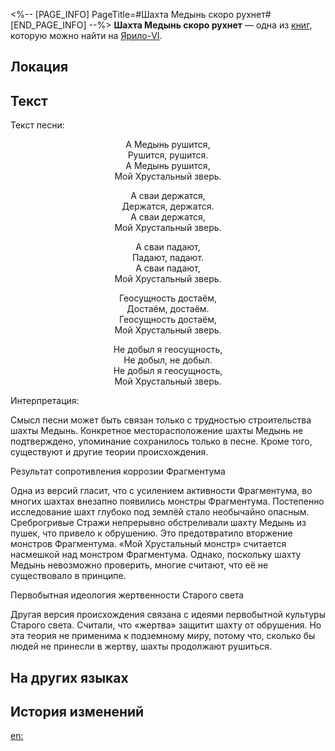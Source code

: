 <%-- [PAGE_INFO]
PageTitle=#Шахта Медынь скоро рухнет#
[END_PAGE_INFO] --%>
{{Дополнить}}
{{Книга Инфобокс
|id           = 071
|Название     = 
|Изображение  = Иконка Книга.png
|Мир          = Ярило-VI
|Томов        = 1
|Автор        = <!--нужно добавить-->
|Описание     = Детская песенка, которую знают все жители Подземья. Кто-то чересчур любопытный изучил её происхождение.
|Том1         = {{tx}}
|Источник1    = {{tx|Отсутствует источник}}
|Персонажи    = 
|Фракции      = 
}}
'''Шахта Медынь скоро рухнет''' — одна из [[Книги|книг]], которую можно найти на [[Ярило-VI]].

==Локация==
{{Отметка карты|<!--название карты-->|<!--id отметки-->}}

==Текст==
Текст песни:

<div align="center">А Медынь рушится,<br />
Рушится, рушится.<br />
А Медынь рушится,<br />
Мой Хрустальный зверь.

А сваи держатся,<br />
Держатся, держатся.<br />
А сваи держатся,<br />
Мой Хрустальный зверь.

А сваи падают,<br />
Падают, падают.<br />
А сваи падают,<br />
Мой Хрустальный зверь.

Геосущность достаём,<br />
Достаём, достаём.<br />
Геосущность достаём,<br />
Мой Хрустальный зверь.

Не добыл я геосущность,<br />
Не добыл, не добыл.<br />
Не добыл я геосущность,<br />
Мой Хрустальный зверь.</div>

Интерпретация:

Смысл песни может быть связан только с трудностью строительства шахты Медынь. Конкретное месторасположение шахты Медынь не подтверждено, упоминание сохранилось только в песне. Кроме того, существуют и другие теории происхождения.

Результат сопротивления коррозии Фрагментума

Одна из версий гласит, что с усилением активности Фрагментума, во многих шахтах внезапно появились монстры Фрагментума. Постепенно исследование шахт глубоко под землёй стало необычайно опасным. Среброгривые Стражи непрерывно обстреливали шахту Медынь из пушек, что привело к обрушению. Это предотвратило вторжение монстров Фрагментума. «Мой Хрустальный монстр» считается насмешкой над монстром Фрагментума. Однако, поскольку шахту Медынь невозможно проверить, многие считают, что её не существовало в принципе.

Первобытная идеология жертвенности Старого света

Другая версия происхождения связана с идеями первобытной культуры Старого света. Считали, что «жертва» защитит шахту от обрушения. Но эта теория не применима к подземному миру, потому что, сколько бы людей не принесли в жертву, шахты продолжают рушиться.

==На других языках==
{{На других языках
|en   = Maddon Tunnel Is Collapsing
|zhs  = 梅登矿道要塌了
|zht  = 梅登礦道要塌了
|ja   = メイデン坑道落ちる
|ko   = 매든 갱도가 무너지려 하네
|es   = El túnel Maddon va a colapsar
|fr   = Le tunnel de Maddon s'effondre
|ru   = Шахта Медынь скоро рухнет
|th   = อุโมงค์เหมือง Maddon กำลังจะถล่ม
|vi   = Mỏ Maddon Sắp Sập Rồi
|de   = Der Maddon-Tunnel bricht zusammen
|id   = Tambang Maiden Runtuh
|pt   = O Túnel Maddon Está Caindo
}}

==История изменений==
{{История изменений|3.5}}

[[en:]]